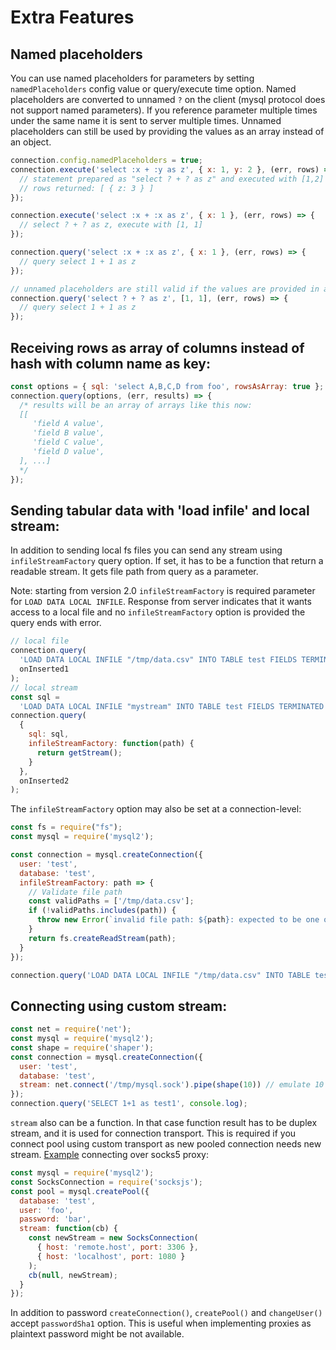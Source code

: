 # Extra Features

## Named placeholders

You can use named placeholders for parameters by setting `namedPlaceholders` config value or query/execute time option. Named placeholders are converted to unnamed `?` on the client (mysql protocol does not support named parameters). If you reference parameter multiple times under the same name it is sent to server multiple times. Unnamed placeholders can still be used by providing the values as an array instead of an object.

```js
connection.config.namedPlaceholders = true;
connection.execute('select :x + :y as z', { x: 1, y: 2 }, (err, rows) => {
  // statement prepared as "select ? + ? as z" and executed with [1,2] values
  // rows returned: [ { z: 3 } ]
});

connection.execute('select :x + :x as z', { x: 1 }, (err, rows) => {
  // select ? + ? as z, execute with [1, 1]
});

connection.query('select :x + :x as z', { x: 1 }, (err, rows) => {
  // query select 1 + 1 as z
});

// unnamed placeholders are still valid if the values are provided in an array
connection.query('select ? + ? as z', [1, 1], (err, rows) => {
  // query select 1 + 1 as z
});
```


## Receiving rows as array of columns instead of hash with column name as key:

```js
const options = { sql: 'select A,B,C,D from foo', rowsAsArray: true };
connection.query(options, (err, results) => {
  /* results will be an array of arrays like this now:
  [[
     'field A value',
     'field B value',
     'field C value',
     'field D value',
  ], ...]
  */
});
```

## Sending tabular data with 'load infile' and local stream:

In addition to sending local fs files you can send any stream using `infileStreamFactory` query option. If set, it has to be a function that return a readable stream. It gets file path from query as a parameter.

Note: starting from version 2.0 `infileStreamFactory` is required parameter for `LOAD DATA LOCAL INFILE`. Response from server indicates that it wants access to a local file and no `infileStreamFactory` option is provided the query ends with error.

```js
// local file
connection.query(
  'LOAD DATA LOCAL INFILE "/tmp/data.csv" INTO TABLE test FIELDS TERMINATED BY ? (id, title)',
  onInserted1
);
// local stream
const sql =
  'LOAD DATA LOCAL INFILE "mystream" INTO TABLE test FIELDS TERMINATED BY ? (id, title)';
connection.query(
  {
    sql: sql,
    infileStreamFactory: function(path) {
      return getStream();
    }
  },
  onInserted2
);
```

The `infileStreamFactory` option may also be set at a connection-level:

```js
const fs = require("fs");
const mysql = require('mysql2');

const connection = mysql.createConnection({
  user: 'test',
  database: 'test',
  infileStreamFactory: path => {
    // Validate file path
    const validPaths = ['/tmp/data.csv'];
    if (!validPaths.includes(path)) {
      throw new Error(`invalid file path: ${path}: expected to be one of ${validPaths.join(',')}`);
    }
    return fs.createReadStream(path);
  }
});

connection.query('LOAD DATA LOCAL INFILE "/tmp/data.csv" INTO TABLE test', onInserted);
```

## Connecting using custom stream:

```js
const net = require('net');
const mysql = require('mysql2');
const shape = require('shaper');
const connection = mysql.createConnection({
  user: 'test',
  database: 'test',
  stream: net.connect('/tmp/mysql.sock').pipe(shape(10)) // emulate 10 bytes/sec link
});
connection.query('SELECT 1+1 as test1', console.log);
```

`stream` also can be a function. In that case function result has to be duplex stream, and it is used for connection transport. This is required if you connect pool using custom transport as new pooled connection needs new stream. [Example](https://github.com/sidorares/node-mysql2/issues/80) connecting over socks5 proxy:

```js
const mysql = require('mysql2');
const SocksConnection = require('socksjs');
const pool = mysql.createPool({
  database: 'test',
  user: 'foo',
  password: 'bar',
  stream: function(cb) {
    const newStream = new SocksConnection(
      { host: 'remote.host', port: 3306 },
      { host: 'localhost', port: 1080 }
    );
    cb(null, newStream);
  }
});
```

In addition to password `createConnection()`, `createPool()` and `changeUser()` accept `passwordSha1` option. This is useful when implementing proxies as plaintext password might be not available.